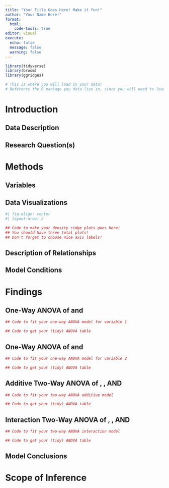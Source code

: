 ```yaml
---
title: "Your Title Goes Here! Make it fun!"
author: "Your Name Here!"
format: 
  html:
    code-tools: true
editor: visual
execute: 
  echo: false
  message: false
  warning: false
---
```


```r
library(tidyverse)
library(broom)
library(ggridges)

# This is where you will load in your data! 
# Reference the R package you data live in, since you will need to load that package in!


```

# Introduction

## Data Description

## Research Question(s)

# Methods

## Variables

## Data Visualizations

```r
#| fig-align: center
#| layout-nrow: 2

## Code to make your density ridge plots goes here! 
## You should have three total plots!
## Don't forget to choose nice axis labels!


```

## Description of Relationships

## Model Conditions

# Findings

## One-Way ANOVA of <RESPONSE VARIABLE> and <EXPLANATORY VARIABLE>

```r
## Code to fit your one-way ANOVA model for variable 1

## Code to get your (tidy) ANOVA table

```

## One-Way ANOVA of <RESPONSE VARIABLE> and <EXPLANATORY VARIABLE>

```r
## Code to fit your one-way ANOVA model for variable 2

## Code to get your (tidy) ANOVA table

```

## Additive Two-Way ANOVA of <RESPONSE VARIABLE>, <EXPLANATORY VARIABLE>, AND <EXPLANATORY VARIABLE>

```r
## Code to fit your two-way ANOVA additive model

## Code to get your (tidy) ANOVA table

```

## Interaction Two-Way ANOVA of <RESPONSE VARIABLE>, <EXPLANATORY VARIABLE>, AND <EXPLANATORY VARIABLE>

```r
## Code to fit your two-way ANOVA interaction model

## Code to get your (tidy) ANOVA table

```

## Model Conclusions

# Scope of Inference
